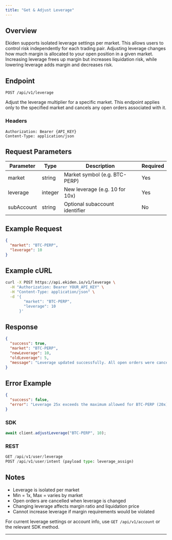 ```yaml
---
title: "Get & Adjust Leverage"
---
```


## Overview

Ekiden supports isolated leverage settings per market. This allows users to control risk independently for each trading pair. Adjusting leverage changes how much margin is allocated to your open position in a given market. Increasing leverage frees up margin but increases liquidation risk, while lowering leverage adds margin and decreases risk.

## Endpoint

`POST /api/v1/leverage`

Adjust the leverage multiplier for a specific market. This endpoint applies only to the specified market and cancels any open orders associated with it.

### Headers

```
Authorization: Bearer {API_KEY}
Content-Type: application/json
```

## Request Parameters

| Parameter  | Type    | Description                    | Required |
| ---------- | ------- | ------------------------------ | -------- |
| market     | string  | Market symbol (e.g. BTC-PERP)  | Yes      |
| leverage   | integer | New leverage (e.g. 10 for 10x) | Yes      |
| subAccount | string  | Optional subaccount identifier | No       |

## Example Request

```json
{
  "market": "BTC-PERP",
  "leverage": 10
}
```

## Example cURL

```bash
curl -X POST https://api.ekiden.io/v1/leverage \
  -H "Authorization: Bearer YOUR_API_KEY" \
  -H "Content-Type: application/json" \
  -d '{
        "market": "BTC-PERP",
        "leverage": 10
      }'
```

## Response

```json
{
  "success": true,
  "market": "BTC-PERP",
  "newLeverage": 10,
  "oldLeverage": 5,
  "message": "Leverage updated successfully. All open orders were cancelled."
}
```

## Error Example

```json
{
  "success": false,
  "error": "Leverage 25x exceeds the maximum allowed for BTC-PERP (20x)."
}
```

### SDK

```ts
await client.adjustLeverage("BTC-PERP", 10);
```

### REST

```python
GET /api/v1/user/leverage
POST /api/v1/user/intent (payload type: leverage_assign)
```

## Notes

- Leverage is isolated per market
- Min = 1x, Max = varies by market
- Open orders are cancelled when leverage is changed
- Changing leverage affects margin ratio and liquidation price
- Cannot increase leverage if margin requirements would be violated

For current leverage settings or account info, use `GET /api/v1/account` or the relevant SDK method.

---